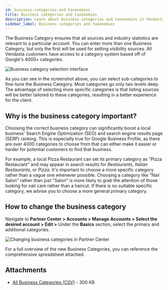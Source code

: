 ```yaml
---
id: business-categories-and-taxonomies
title: Business categories and taxonomies
description: Learn about business categories and taxonomies in Vendasta and why they are important for SEO and search rankings.
sidebar_label: Business categories and taxonomies
---
```


The Business Category ensures that all sources and industry statistics are relevant to a particular account. You can enter more than one Business Category, but only the first will be used for setting visibility sources. All Vendasta customers have access to a category system based off of Google's 4000+ categories.

![Business category selection interface](./img/accounts/business_categories_1.jpg)

As you can see in the screenshot above, you can select sub-categories to fine-tune the Business Category. Most categories go only two levels deep. The advantage of selecting more specific categories is that listing sources will be better tailored to these categories, resulting in a better experience for the client.

## Why is the business category important?

Choosing the correct business category can significantly boost a local business' Search Engine Optimization (SEO) and search engine results page (SERP) ranking. This is especially true for Google Business Profile, as there are over 4000 categories to choose from that can either make it easier or harder for potential customers to find that business.

For example, a local Pizza Restaurant can set its primary category as "Pizza Restaurant" and may appear in search results for *Restaurants*, *Italian Restaurants*, or *Pizza*. It's important to choose a more specific category rather than a vague one whenever possible. Choosing a category like "Nail Salon" rather than just "Salon" is more likely to grab the attention of those looking for nail care rather than a haircut. If there is no suitable specific category, we advise you to choose a more general primary category.

## How to change the business category

Navigate to **Partner Center > Accounts > Manage Accounts > Select the desired account > Edit >** Under the **Basics** section, select the primary and additional categories.

![Changing business categories in Partner Center](./img/accounts/business_categories_2.jpg)

For a full overview of the new Business Categories, you can reference the comprehensive spreadsheet attached.

## Attachments

- [All Business Categories (CSV)](/attachments/accounts/AllVCategories.csv) - 300 KB